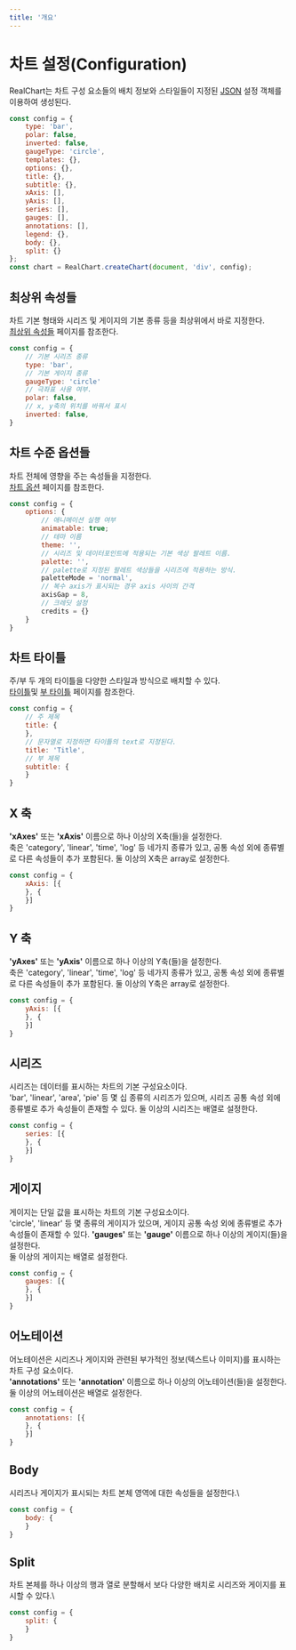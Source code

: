 ```yaml
---
title: '개요'
---
```


# 차트 설정(Configuration)

RealChart는 차트 구성 요소들의 배치 정보와 스타일들이 지정된 [JSON](https://www.oracle.com/kr/database/what-is-json/) 설정 객체를 이용하여 생성된다.

```js
const config = {
    type: 'bar',
    polar: false,
    inverted: false,
    gaugeType: 'circle',
    templates: {},
    options: {},
    title: {},
    subtitle: {},
    xAxis: [],
    yAxis: [],
    series: [],
    gauges: [],
    annotations: [],
    legend: {},
    body: {},
    split: {}
};
const chart = RealChart.createChart(document, 'div', config);
```

## 최상위 속성들

차트 기본 형태와 시리즈 및 게이지의 기본 종류 등을 최상위에서 바로 지정한다.\
[최상위 속성들](/config/config) 페이지를 참조한다.

```js
const config = {
    // 기본 시리즈 종류
    type: 'bar',
    // 기본 게이지 종류
    gaugeType: 'circle'
    // 극좌표 사용 여부.
    polar: false,
    // x, y축의 위치를 바꿔서 표시
    inverted: false,
}
```

## 차트 수준 옵션들

차트 전체에 영향을 주는 속성들을 지정한다.\
[차트 옵션](/config/config/options) 페이지를 참조한다.

```js
const config = {
    options: {
        // 애니메이션 실행 여부
        animatable: true;
        // 테마 이름
        theme: '',
        // 시리즈 및 데이터포인트에 적용되는 기본 색상 팔레트 이름.
        palette: '',
        // palette로 지정된 팔레트 색상들을 시리즈에 적용하는 방식.
        paletteMode = 'normal',
        // 복수 axis가 표시되는 경우 axis 사이의 간격
        axisGap = 8,
        // 크레딧 설정
        credits = {}
    }
}
```

## 차트 타이틀

주/부 두 개의 타이틀을 다양한 스타일과 방식으로 배치할 수 있다.\
[타이틀](/config/config/title)및 [부 타이틀](/config/config/subtitle) 페이지를 참조한다.

```js
const config = {
    // 주 제목
    title: {
    },
    // 문자열로 지정하면 타이틀의 text로 지정된다.
    title: 'Title',
    // 부 제목
    subtitle: {
    }
}
```

## X 축

**'xAxes'** 또는 **'xAxis'** 이름으로 하나 이상의 X축(들)을 설정한다.\
축은 'category', 'linear', 'time', 'log' 등 네가지 종류가 있고,
공통 속성 외에 종류별로 다른 속성들이 추가 포함된다.
둘 이상의 X축은 array로 설정한다.

```js
const config = {
    xAxis: [{
    }, {
    }]
}
```

## Y 축

**'yAxes'** 또는 **'yAxis'** 이름으로 하나 이상의 Y축(들)을 설정한다.\
축은 'category', 'linear', 'time', 'log' 등 네가지 종류가 있고,
공통 속성 외에 종류별로 다른 속성들이 추가 포함된다.
둘 이상의 Y축은 array로 설정한다.

```js
const config = {
    yAxis: [{
    }, {
    }]
}
```

## 시리즈

시리즈는 데이터를 표시하는 차트의 기본 구성요소이다.\
'bar', 'linear', 'area', 'pie' 등 몇 십 종류의 시리즈가 있으며,
시리즈 공통 속성 외에 종류별로 추가 속성들이 존재할 수 있다.
둘 이상의 시리즈는 배열로 설정한다.

```js
const config = {
    series: [{
    }, {
    }]
}
```

## 게이지

게이지는 단일 값을 표시하는 차트의 기본 구성요소이다.\
'circle', 'linear' 등 몇 종류의 게이지가 있으며,
게이지 공통 속성 외에 종류별로 추가 속성들이 존재할 수 있다.
**'gauges'** 또는 **'gauge'** 이름으로 하나 이상의 게이지(들)을 설정한다.\
둘 이상의 게이지는 배열로 설정한다.

```js
const config = {
    gauges: [{
    }, {
    }]
}
```

## 어노테이션

어노테이션은 시리즈나 게이지와 관련된 부가적인 정보(텍스트나 이미지)를 표시하는 차트 구성 요소이다.\
**'annotations'** 또는 **'annotation'** 이름으로 하나 이상의 어노테이션(들)을 설정한다.\
둘 이상의 어노테이션은 배열로 설정한다.

```js
const config = {
    annotations: [{
    }, {
    }]
}
```

## Body

시리즈나 게이지가 표시되는 차트 본체 영역에 대한 속성들을 설정한다.\

```js
const config = {
    body: {
    }
}
```

## Split

차트 본체를 하나 이상의 행과 열로 분할해서 보다 다양한 배치로 시리즈와 게이지를 표시할 수 있다.\

```js
const config = {
    split: {
    }
}
```
